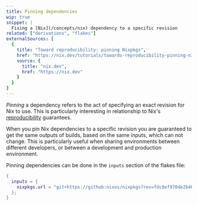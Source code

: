 ```yaml
---
title: Pinning dependencies
wip: true
snippet: |
  Fixing a [Nix](/concepts/nix) dependency to a specific revision
related: ["derivations", "flakes"]
externalSources: [
  {
    title: "Toward reproducibility: pinning Nixpkgs",
    href: "https://nix.dev/tutorials/towards-reproducibility-pinning-nixpkgs",
    source: {
      title: "nix.dev",
      href: "https://nix.dev"
    }
  }
]
---
```


*Pinning* a dependency refers to the act of specifying an exact revision for Nix to use.
This is particularly interesting in relationship to Nix's [reproducibility](/concepts/reproducibility) guarantees.

When you pin Nix dependencies to a specific revision you are guaranteed to get the same outputs of builds, based on the same inputs, which can not change.
This is particularly useful when sharing environments between different developers, or between a development and production environment.

Pinning dependencies can be done in the `inputs` section of the flakes file:

```nix
{
  inputs = {
    nixpkgs.url = "git+https://github:nixos/nixpkgs?rev=fdc8ef970de2b4634e1b3dca296e1ed918459a9e";
  };
}
```
